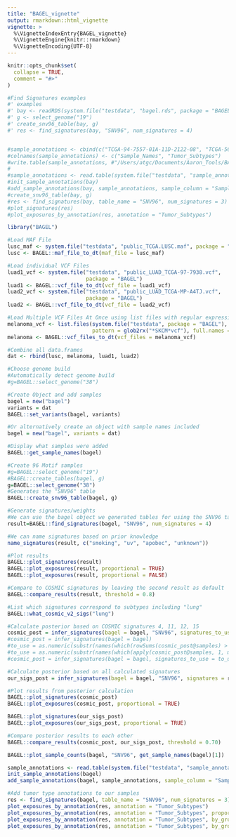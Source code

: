 ```yaml
---
title: "BAGEL_vignette"
output: rmarkdown::html_vignette
vignette: >
  %\VignetteIndexEntry{BAGEL_vignette}
  %\VignetteEngine{knitr::rmarkdown}
  %\VignetteEncoding{UTF-8}
---
```


```r
knitr::opts_chunk$set(
  collapse = TRUE,
  comment = "#>"
)
```

```r

#Find Signatures examples
#' examples
#' bay <- readRDS(system.file("testdata", "bagel.rds", package = "BAGEL"))
#' g <- select_genome("19")
#' create_snv96_table(bay, g)
#' res <- find_signatures(bay, "SNV96", num_signatures = 4)


#sample_annotations <- cbind(c("TCGA-94-7557-01A-11D-2122-08", "TCGA-56-7582-01A-11D-2042-08", #"TCGA-77-7335-01A-11D-2042-08", "public_SKCM_TCGA-EE-A3J5-06A-11D-A20D-08.vcf", #"public_SKCM_TCGA-ER-A197-06A-32D-A197-08.vcf", "public_SKCM_TCGA-ER-A19O-06A-11D-A197-08.vcf", #"public_LUAD_TCGA-97-7938.vcf", "public_LUAD_TCGA-MP-A4TJ.vcf"), c(rep("Lung", 4), rep("Breast", 4)))
#colnames(sample_annotations) <- c("Sample_Names", "Tumor_Subtypes")
#write.table(sample_annotations, #"/Users/atgc/Documents/Aaron_Tools/BAGEL/inst/testdata/sample_annotations.txt", quote=FALSE, #row.names=FALSE, sep = "\t")
#
#sample_annotations <- read.table(system.file("testdata", "sample_annotations.txt", package = "BAGEL"), sep #= "\t", header=TRUE)
#init_sample_annotations(bay)
#add_sample_annotations(bay, sample_annotations, sample_column = "Sample_Names", columns_to_add = #"Tumor_Subtypes")
#create_snv96_table(bay, g)
#res <- find_signatures(bay, table_name = "SNV96", num_signatures = 3)
#plot_signatures(res)
#plot_exposures_by_annotation(res, annotation = "Tumor_Subtypes")
```


```r
library("BAGEL")
```

```r
#Load MAF File
lusc_maf <- system.file("testdata", "public_TCGA.LUSC.maf", package = "BAGEL") 
lusc <- BAGEL::maf_file_to_dt(maf_file = lusc_maf)

#Load individual VCF Files
luad1_vcf <- system.file("testdata", "public_LUAD_TCGA-97-7938.vcf", 
                         package = "BAGEL")
luad1 <- BAGEL::vcf_file_to_dt(vcf_file = luad1_vcf)
luad2_vcf <- system.file("testdata", "public_LUAD_TCGA-MP-A4TJ.vcf", 
                         package = "BAGEL")
luad2 <- BAGEL::vcf_file_to_dt(vcf_file = luad2_vcf)

#Load Multiple VCF Files At Once using list files with regular expressions
melanoma_vcf <- list.files(system.file("testdata", package = "BAGEL"), 
                           pattern = glob2rx("*SKCM*vcf"), full.names = TRUE)
melanoma <- BAGEL::vcf_files_to_dt(vcf_files = melanoma_vcf)

#Combine all data.frames
dat <- rbind(lusc, melanoma, luad1, luad2)

#Choose genome build
#Automatically detect genome build
#g=BAGEL::select_genome("38")

#Create Object and add samples
bagel = new("bagel")
variants = dat
BAGEL::set_variants(bagel, variants)

#Or alternatively create an object with sample names included
bagel = new("bagel", variants = dat)

#Display what samples were added
BAGEL::get_sample_names(bagel)

#Create 96 Motif samples
#g=BAGEL::select_genome("19")
#BAGEL::create_tables(bagel, g)
g=BAGEL::select_genome("38")
#Generates the "SNV96" table
BAGEL::create_snv96_table(bagel, g)

#Generate signatures/weights
#We can use the bagel object we generated tables for using the SNV96 table
result=BAGEL::find_signatures(bagel, "SNV96", num_signatures = 4)

#We can name signatures based on prior knowledge
name_signatures(result, c("smoking", "uv", "apobec", "unknown"))

#Plot results
BAGEL::plot_signatures(result)
BAGEL::plot_exposures(result, proportional = TRUE)
BAGEL::plot_exposures(result, proportional = FALSE)

#Compare to COSMIC signatures by leaving the second result as default
BAGEL::compare_results(result, threshold = 0.8)

#List which signatures correspond to subtypes including "lung"
BAGEL::what_cosmic_v2_sigs("lung")

#Calculate posterior based on COSMIC signatures 4, 11, 12, 15
cosmic_post = infer_signatures(bagel = bagel, "SNV96", signatures_to_use = c(12, 4, 11, 15))
#cosmic_post = infer_signatures(bagel = bagel)
#to_use = as.numeric(substr(names(which(rowSums(cosmic_post@samples) > 10^-10)), 11, 12))
#to_use = as.numeric(substr(names(which(apply(cosmic_post@samples, 1, max) > 10^-10)), 11, 12))
#cosmic_post = infer_signatures(bagel = bagel, signatures_to_use = to_use)

#Calculate posterior based on all calculated signatures
our_sigs_post = infer_signatures(bagel = bagel, "SNV96", signatures = result@signatures)

#Plot results from posterior calculation
BAGEL::plot_signatures(cosmic_post)
BAGEL::plot_exposures(cosmic_post, proportional = TRUE)

BAGEL::plot_signatures(our_sigs_post)
BAGEL::plot_exposures(our_sigs_post, proportional = TRUE)

#Compare posterior results to each other
BAGEL::compare_results(cosmic_post, our_sigs_post, threshold = 0.70)

BAGEL::plot_sample_counts(bagel, "SNV96", get_sample_names(bagel)[1])

sample_annotations <- read.table(system.file("testdata", "sample_annotations.txt", package = "BAGEL"), sep = "\t", header=TRUE)
init_sample_annotations(bagel)
add_sample_annotations(bagel, sample_annotations, sample_column = "Sample_Names", columns_to_add = "Tumor_Subtypes")

#Add tumor type annotations to our samples
res <- find_signatures(bagel, table_name = "SNV96", num_signatures = 3)
plot_exposures_by_annotation(res, annotation = "Tumor_Subtypes")
plot_exposures_by_annotation(res, annotation = "Tumor_Subtypes", proportional = FALSE)
plot_exposures_by_annotation(res, annotation = "Tumor_Subtypes", by_group = FALSE)
plot_exposures_by_annotation(res, annotation = "Tumor_Subtypes", by_group = FALSE, proportional = FALSE)
```

